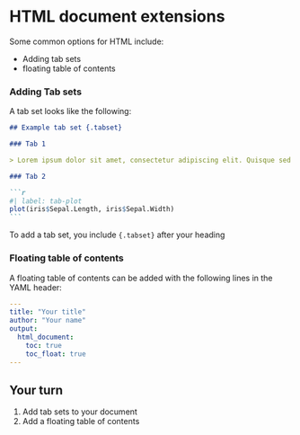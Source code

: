 # HTML document extensions

Some common options for HTML include:

- Adding tab sets
- floating table of contents

### Adding Tab sets

A tab set looks like the following:

````markdown
## Example tab set {.tabset}

### Tab 1

> Lorem ipsum dolor sit amet, consectetur adipiscing elit. Quisque sed eleifend velit. Sed porta pulvinar lorem ut rutrum. Etiam quis cursus libero. Donec nibh nisl, auctor quis sem in, feugiat convallis odio. Ut at euismod ligula. Nullam vitae quam non lacus scelerisque tempus. Sed tincidunt massa non nunc tincidunt feugiat. In hac habitasse platea dictumst.

### Tab 2

```r
#| label: tab-plot
plot(iris$Sepal.Length, iris$Sepal.Width)
```
````

To add a tab set, you include `{.tabset}` after your heading

### Floating table of contents

A floating table of contents can be added with the following lines in the YAML header:

```YAML
---
title: "Your title"
author: "Your name"
output: 
  html_document:
    toc: true
    toc_float: true
---
```

## Your turn {.exercise}

1. Add tab sets to your document
1. Add a floating table of contents

